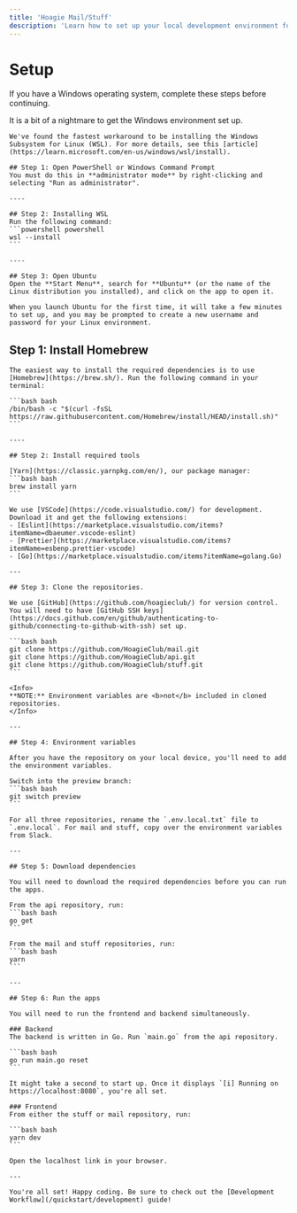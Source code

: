 ```yaml
---
title: 'Hoagie Mail/Stuff'
description: 'Learn how to set up your local development environment for Hoagie Mail and Hoagie Stuff.'
---
```


# Setup

If you have a Windows operating system, complete these steps before continuing.

<AccordionGroup>
  <Accordion title="Windows">
    It is a bit of a nightmare to get the Windows environment set up.

    We've found the fastest workaround to be installing the Windows Subsystem for Linux (WSL). For more details, see this [article](https://learn.microsoft.com/en-us/windows/wsl/install).

    ## Step 1: Open PowerShell or Windows Command Prompt
    You must do this in **administrator mode** by right-clicking and selecting "Run as administrator".

    ----

    ## Step 2: Installing WSL
    Run the following command:
    ```powershell powershell
    wsl --install
    ```

    ----

    ## Step 3: Open Ubuntu
    Open the **Start Menu**, search for **Ubuntu** (or the name of the Linux distribution you installed), and click on the app to open it.

    When you launch Ubuntu for the first time, it will take a few minutes to set up, and you may be prompted to create a new username and password for your Linux environment.

  </Accordion>
</AccordionGroup>

 ## Step 1: Install Homebrew

    The easiest way to install the required dependencies is to use [Homebrew](https://brew.sh/). Run the following command in your terminal:

    ```bash bash
    /bin/bash -c "$(curl -fsSL https://raw.githubusercontent.com/Homebrew/install/HEAD/install.sh)"
    ```

    ----

    ## Step 2: Install required tools

    [Yarn](https://classic.yarnpkg.com/en/), our package manager:
    ```bash bash
    brew install yarn
    ```

    We use [VSCode](https://code.visualstudio.com/) for development. Download it and get the following extensions:
    - [Eslint](https://marketplace.visualstudio.com/items?itemName=dbaeumer.vscode-eslint)
    - [Prettier](https://marketplace.visualstudio.com/items?itemName=esbenp.prettier-vscode)
    - [Go](https://marketplace.visualstudio.com/items?itemName=golang.Go)

    ---

    ## Step 3: Clone the repositories.

    We use [GitHub](https://github.com/hoagieclub/) for version control. You will need to have [GitHub SSH keys](https://docs.github.com/en/github/authenticating-to-github/connecting-to-github-with-ssh) set up.

    ```bash bash
    git clone https://github.com/HoagieClub/mail.git
    git clone https://github.com/HoagieClub/api.git
    git clone https://github.com/HoagieClub/stuff.git
    ```

    <Info>
    **NOTE:** Environment variables are <b>not</b> included in cloned repositories.
    </Info>

    ---

    ## Step 4: Environment variables

    After you have the repository on your local device, you'll need to add the environment variables.

    Switch into the preview branch:
    ```bash bash
    git switch preview
    ```

    For all three repositories, rename the `.env.local.txt` file to `.env.local`. For mail and stuff, copy over the environment variables from Slack. 

    ---
    
    ## Step 5: Download dependencies

    You will need to download the required dependencies before you can run the apps.

    From the api repository, run:
    ```bash bash
    go get
    ```

    From the mail and stuff repositories, run:
    ```bash bash
    yarn
    ```

    ---

    ## Step 6: Run the apps

    You will need to run the frontend and backend simultaneously.

    ### Backend
    The backend is written in Go. Run `main.go` from the api repository.

    ```bash bash
    go run main.go reset
    ```

    It might take a second to start up. Once it displays `[i] Running on https://localhost:8080`, you're all set.

    ### Frontend
    From either the stuff or mail repository, run:

    ```bash bash
    yarn dev
    ```

    Open the localhost link in your browser.

    ---

    You're all set! Happy coding. Be sure to check out the [Development Workflow](/quickstart/development) guide!